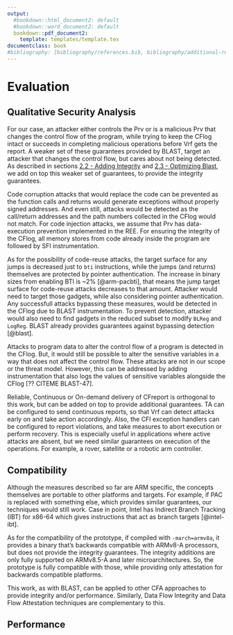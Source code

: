 ```yaml
---
output:
  #bookdown::html_document2: default
  #bookdown::word_document2: default
  bookdown::pdf_document2:
    template: templates/template.tex
documentclass: book
#bibliography: [bibliography/references.bib, bibliography/additional-references.bib]
---
```


# Evaluation
\minitoc <!-- this will include a mini table of contents-->

## Qualitative Security Analysis

For our case, an attacker either controls the Prv or is a malicious Prv that changes
the control flow of the program, while trying to keep the CFlog intact 
or succeeds in completing malicious operations before Vrf gets the report.
A weaker set of these guarantees provided by BLAST, target an attacker that changes the control flow, 
but cares about not being detected.
As described in sections [2.2 - Adding Integrity](#adding-integrity) and 
[2.3 - Optimizing Blast](#optimizing-blast), we add on top this weaker set of guarantees,
to provide the integrity guarantees.

Code corruption attacks that would replace the code can be prevented
as the function calls and returns would generate exceptions without properly signed
addresses. And even still, attacks would be detected as the call/return addresses and
the path numbers collected in the CFlog would not match. For code injection attacks,
we assume that Prv has data-execution prevention implemented in the REE.
For ensuring the integrity of the CFlog, all memory stores from code already inside the
program are followed by SFI instrumentation.

As for the possibility of code-reuse attacks, the target surface for any jumps is
decreased just to `bti` instructions, while the jumps (and returns) themselves are
protected by pointer authentication. The increase in binary sizes from enabling BTI is ~2% [@arm-pacbti],
that means the jump target surface for code-reuse attacks decreases to that amount.
Attacker would need to target those gadgets, while also considering 
pointer authentication. Any successfull attacks bypassing these measures, would
be detected in the CFlog due to BLAST instrumentation. To prevent detection, 
attacker would also need to find gadgets in the reduced subset to modify `BLReg` and `LogReg`.
BLAST already provides guarantees against bypassing detection [@blast].

Attacks to program data to alter the control flow of a program is detected in the CFlog.
But, it would still be possible to alter the sensitive variables in a way that
does not affect the control flow. These attacks are not in our scope or the threat model.
However, this can be addressed by adding instrumentation that also logs the values
of sensitive variables alongside the CFlog [?? CITEME BLAST-47].

Reliable, Continuous or On-demand delivery of CFreport is orthogonal to this work, but can
be added on top to provide additional guarantees. TA can be configured to send
continuous reports, so that Vrf can detect attacks early on and take action accordingly.
Also, the CFI exception handlers can be configured to report violations, and take
measures to abort execution or perform recovery. This is especially useful
in applications where active attacks are absent, but we need similar guarantees on
execution of the operations. For example, a rover, satellite or a robotic arm controller.

## Compatibility

Although the measures described so far are ARM specific, the concepts themselves
are portable to other platforms and targets.
For example, if PAC is replaced with something else, which provides similar
guarantees, our techniques would still work. Case in point, Intel has Indirect 
Branch Tracking (IBT) for x86-64 which gives instructions that act as branch targets [@intel-ibt].

As for the compatibility of the prototype, if compiled with `-march=armv8a`, it
provides a binary that's backwards compatible with ARMv8-A processors, 
but does not provide the integrity guarantees.
The integrity additions are only fully supported on ARMv8.5-A and later microarchitectures.
So, the prototype is fully compatible with those, while providing only attestation for 
backwards compatible platforms.

This work, as with BLAST, can be applied to other CFA approaches to provide
integrity and/or performance. Similarly, Data Flow Integrity and Data Flow Attestation
techniques are complementary to this.

## Performance
